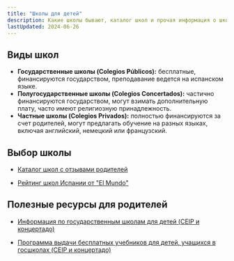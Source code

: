 ```yaml
---
title: "Школы для детей"
description: Какие школы бывают, каталог школ и прочая информация о школах для детей в Мадриде
lastUpdated: 2024-06-26
---
```


## Виды школ

- **Государственные школы (Colegios Públicos):** бесплатные, финансируются государством, преподавание ведется на испанском языке.
- **Полугосударственные школы (Colegios Concertados):** частично финансируются государством, могут взимать дополнительную плату, часто имеют религиозную принадлежность.
- **Частные школы (Colegios Privados):** полностью финансируются за счет родителей, могут предлагать обучение на разных языках, включая английский, немецкий или французский.

## Выбор школы

- [Каталог школ с отзывами родителей](https://www.micole.net/buscador?filtros=madrid-madrid)

- [Рейтинг школ Испании от "El Mundo"](https://colegiomascamarena.es/wp-content/uploads/2024/03/EspecialMundo2-100-COLEGIOS-2024.pdf)

## Полезные ресурсы для родителей

- [Информация по государственным школам для детей (CEIP и концертадо)](https://www.comunidad.madrid/servicios/educacion/solicita-tu-admision-educacion-infantil-obligatoria-bachillerato)

- [Программа выдачи бесплатных учебников для детей, учащихся в госшколах (CEIP и концертадо)](https://www.comunidad.madrid/servicios/educacion/programa-accede)
